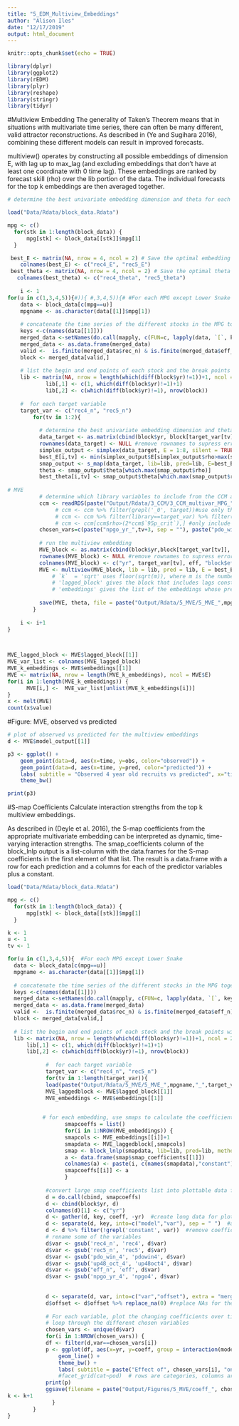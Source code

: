 ```yaml
---
title: "5_EDM_Multiview_Embeddings"
author: "Alison Iles"
date: "12/17/2019"
output: html_document
---
```


```r
knitr::opts_chunk$set(echo = TRUE)

library(dplyr)
library(ggplot2)
library(rEDM)
library(plyr)
library(reshape)
library(stringr)
library(tidyr)
```

#Multiview Embedding
The generality of Taken’s Theorem means that in situations with multivariate time series, there
can often be many different, valid attractor reconstructions. As described in (Ye and Sugihara
2016), combining these different models can result in improved forecasts.

 multiview() operates by constructing all possible embeddings of dimension E, with
lag up to max_lag (and excluding embeddings that don’t have at least one coordinate with 0
time lag). These embeddings are ranked by forecast skill (rho) over the lib portion of the
data. The individual forecasts for the top k embeddings are then averaged together.

```R
# determine the best univariate embedding dimension and theta for each target variable in each MPG

load("Data/Rdata/block_data.Rdata")  

mpg <- c() 
  for(stk in 1:length(block_data)) { 
      mpg[stk] <- block_data[[stk]]$mpg[1]
  } 

 best_E <- matrix(NA, nrow = 4, ncol = 2) # Save the optimal embedding dimension for each target variable
    colnames(best_E) <- c("rec4_E", "rec5_E") 
 best_theta <- matrix(NA, nrow = 4, ncol = 2) # Save the optimal theta for each target variable
   colnames(best_theta) <- c("rec4_theta", "rec5_theta")
     
    i <- 1
for(u in c(1,3,4,5)){#)){ #,3,4,5)){# #For each MPG except Lower Snake
    data <- block_data[c(mpg==u)]
    mpgname <- as.character(data[[1]]$mpg[1])
    
    # concatenate the time series of the different stocks in the MPG together
    keys <-c(names(data[[1]]))
    merged_data <-setNames(do.call(mapply, c(FUN=c, lapply(data, `[`, keys))), keys)
    merged_data <- as.data.frame(merged_data)
    valid <-  is.finite(merged_data$rec_n) & is.finite(merged_data$eff_n)
    block <- merged_data[valid,]  
    
    # list the begin and end points of each stock and the break points within stocks
    lib <- matrix(NA, nrow = length(which(diff(block$yr)!=1))+1, ncol = 2)
            lib[,1] <- c(1, which(diff(block$yr)!=1)+1)
            lib[,2] <- c(which(diff(block$yr)!=1), nrow(block))
 
    #  for each target variable 
    target_var <- c("rec4_n", "rec5_n")
        for(tv in 1:2){
          
          # determine the best univariate embedding dimension and theta
          data_target <- as.matrix(cbind(block$yr, block[target_var[tv]]))
          rownames(data_target) <- NULL #remove rownames to supress error in CCM: NAs introduced by coersion
          simplex_output <- simplex(data_target, E = 1:8, silent = TRUE)
          best_E[i,tv] <- min(simplex_output$E[simplex_output$rho>max(simplex_output$rho)-sd(simplex_output$rho)]) #choose the smallest E whose rho is within 1 stdv of the maximum rho)
          smap_output <- s_map(data_target, lib=lib, pred=lib, E=best_E[i,tv]) 
          theta <- smap_output$theta[which.max(smap_output$rho)] 
          best_theta[i,tv] <- smap_output$theta[which.max(smap_output$rho)] 
  
# MVE    
          # determine which library variables to include from the CCM analysis    
          ccm <- readRDS(paste("Output/Rdata/3_CCM/3_CCM_multivar_MPG_",mpgname,".RDS", sep = ""))
               # ccm <- ccm %>% filter(grepl('_0', target))#use only the unlagged time series
               # ccm <- ccm %>% filter(library==target_var) %>% filter(!grepl('up45', env_fac)) #focus on 4 yr recruits and remove upwelling at 45 degrees
               # ccm <- ccm[ccm$rho>(2*ccm$`95p_crit`),] #only include variables whose CCM rho was 2* the critical value
          chosen_vars=c(paste("npgo_yr_",tv+3, sep = ""), paste("pdo_win_",tv+3, sep = ""), paste("up48_oct_",tv+3, sep = ""), paste("SL_pups_",tv+6, sep = ""), paste("SL_males_",tv+3, sep = ""), paste("SRKW_JKLpods_",tv+3, sep = ""))
     
          # run the multiview embedding
          MVE_block <- as.matrix(cbind(block$yr,block[target_var[tv]], block$eff_n, block[chosen_vars]))  
          rownames(MVE_block) <- NULL #remove rownames to supress error 
          colnames(MVE_block) <- c("yr", target_var[tv], eff, "block$eff_n"    "npgo_yr_4"      "pdo_win_4"      "up48_oct_4"     "SL_pups_7"      "SL_males_4"     "SRKW_JKLpods_4") #change colnames to streamline data analysis later
          MVE <- multiview(MVE_block, lib = lib, pred = lib, E = best_E[i,tv], max_lag = (2+tv), k = "sqrt", target_column = target_var[tv], stats_only = FALSE, save_lagged_block = TRUE, first_column_time = TRUE, silent = FALSE)
              # `k`  = 'sqrt' uses floor(sqrt(m)), where m is the number of embeddings
              # 'lagged_block' gives the block that includes lags constructed for multiview embedding
              # 'embeddings' gives the list of the embeddings whose predictions were averaged together for each model.
        
          save(MVE, theta, file = paste("Output/Rdata/5_MVE/5_MVE_",mpgname,"_",target_var[tv],".RData", sep = ""))
        }
    
    i <- i+1 
}


      
MVE_lagged_block <- MVE$lagged_block[[1]]
MVE_var_list <- colnames(MVE_lagged_block)
MVE_k_embeddings <- MVE$embeddings[[1]]
MVE <- matrix(NA, nrow = length(MVE_k_embeddings), ncol = MVE$E)
for(i in 1:length(MVE_k_embeddings)) { 
      MVE[i,] <-  MVE_var_list[unlist(MVE_k_embeddings[i])]
}
x <- melt(MVE) 
count(x$value)

```


#Figure: MVE, observed vs predicted
```R
# plot of observed vs predicted for the multiview embeddings
d <- MVE$model_output[[1]]

p3 <- ggplot() +
    geom_point(data=d, aes(x=time, y=obs, color="observed")) +
    geom_point(data=d, aes(x=time, y=pred, color="predicted")) +
    labs( subtitle = "Observed 4 year old recruits vs predicted", x="time", y="4 year old recruits (normalized)", color="Data") +
    theme_bw() 

print(p3)
```


#S-map Coefficients
Calculate interaction strengths from the top k multiview embeddings.

As described in (Deyle et al. 2016), the S-map coefficients from the appropriate multivariate embedding can be interpreted as dynamic, time-varying interaction strengths. The smap_coefficients column of the block_lnlp output is a list-column with the data.frames for the S-map coefficients in the first element of that list. The result is a data.frame with a row for each prediction and a columns for each of the predictor variables plus a constant.

```R
load("Data/Rdata/block_data.Rdata")  

mpg <- c() 
  for(stk in 1:length(block_data)) { 
      mpg[stk] <- block_data[[stk]]$mpg[1]
  } 

k <- 1
u <- 1
tv <- 1

for(u in c(1,3,4,5)){  #For each MPG except Lower Snake 
  data <- block_data[c(mpg==u)] 
  mpgname <- as.character(data[[1]]$mpg[1])
    
  # concatenate the time series of the different stocks in the MPG together
  keys <-c(names(data[[1]]))
  merged_data <-setNames(do.call(mapply, c(FUN=c, lapply(data, `[`, keys))), keys)
  merged_data <- as.data.frame(merged_data)
  valid <-  is.finite(merged_data$rec_n) & is.finite(merged_data$eff_n)
  block <- merged_data[valid,]  
    
  # list the begin and end points of each stock and the break points within stocks
  lib <- matrix(NA, nrow = length(which(diff(block$yr)!=1))+1, ncol = 2)
      lib[,1] <- c(1, which(diff(block$yr)!=1)+1)
      lib[,2] <- c(which(diff(block$yr)!=1), nrow(block))
 
            #  for each target variable 
            target_var <- c("rec4_n", "rec5_n")
            for(tv in 1:length(target_var)){
            load(paste("Output/Rdata/5_MVE/5_MVE_",mpgname,"_",target_var[tv],".RData", sep = ""))
            MVE_laggedblock <- MVE$lagged_block[[1]]
            MVE_embeddings <- MVE$embeddings[[1]]

            
           # for each embedding, use smaps to calculate the coefficients over time
                  smapcoeffs = list()
                  for(i in 1:NROW(MVE_embeddings)) {   
                  smapcols <- MVE_embeddings[[i]]+1
                  smapdata <- MVE_laggedblock[,smapcols]
                  smap <- block_lnlp(smapdata, lib=lib, pred=lib, method="s-map", target_column = 1, stats_only = FALSE, theta = theta, save_smap_coefficients = TRUE, silent=TRUE)
                  a <- data.frame(smap$smap_coefficients[[1]])
                  colnames(a) <- paste(i, c(names(smapdata),"constant"))
                  smapcoeffs[[i]] <- a
                  }
            
            #convert large smap coefficients list into plottable data frame
            d = do.call(cbind, smapcoeffs)  
            d <- cbind(block$yr, d)
            colnames(d)[1] <- c("yr")
            d <- gather(d, key, coeff, -yr)  #create long data for plotting
            d <- separate(d, key, into=c("model","var"), sep = " ")  #add columns for model number, variable
            d <- d %>% filter(!grepl('constant', var))  #remove coefficients for constants
            # rename some of the variables
            d$var <- gsub('rec4_n', 'rec4', d$var) 
            d$var <- gsub('rec5_n', 'rec5', d$var)
            d$var <- gsub('pdo_win_4', 'pdowin4', d$var)
            d$var <- gsub('up48_oct_4', 'up48oct4', d$var)
            d$var <- gsub("eff_n", 'eff', d$var)
            d$var <- gsub('npgo_yr_4', 'npgo4', d$var)
           
            
            d <- separate(d, var, into=c("var","offset"), extra = "merge", sep = "_")  
            d$offset <- d$offset %>% replace_na(0) #replace NAs for the target variable and offset values
            
            # For each variable, plot the changing coefficients over time from different mutivariate embeddings
            # loop through the different chosen variables
            chosen_vars <- unique(d$var)
            for(i in 1:NROW(chosen_vars)) {  
            df <- filter(d,var==chosen_vars[i])
            p <- ggplot(df, aes(x=yr, y=coeff, group = interaction(model, offset), colour = offset)) +
                geom_line() +
                theme_bw() + 
                labs( subtitle = paste("Effect of", chosen_vars[i], "on", target_var[tv], "across top k multiview embeddings", sep = " "), x="year", y="interaction coefficient") 
                #facet_grid(cat~pod)  # rows are categories, columns are pods
            print(p)
            ggsave(filename = paste("Output/Figures/5_MVE/coeff_", chosen_vars[i], "_on_" ,target_var[tv], "_", mpgname, ".pdf", sep = ""), plot = p, width = 7, height = 9.5, units = "in")  # saves the last plot
k <- k+1
              }
        }
}
```

